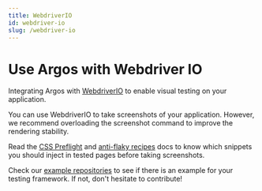 ```yaml
---
title: WebdriverIO
id: webdriver-io
slug: /webdriver-io
---
```



# Use Argos with Webdriver IO

Integrating Argos with [WebdriverIO](https://webdriver.io/) to enable visual testing on your application.

You can use WebdriverIO to take screenshots of your application. However, we recommend overloading the screenshot command to improve the rendering stability.

Read the [CSS Preflight](/css-preflight) and [anti-flaky recipes](/anti-flaky-recipes) docs to know which snippets you should inject in tested pages before taking screenshots.

Check our [example repositories](https://github.com/argos-ci/argos/tree/main/examples) to see if there is an example for your testing framework. If not, don't hesitate to contribute!

<AfterScreenshotSetup />

